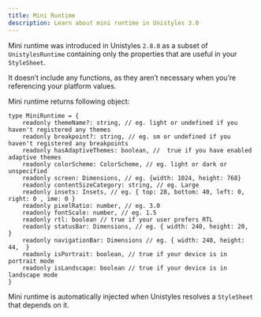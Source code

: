 ```yaml
---
title: Mini Runtime
description: Learn about mini runtime in Unistyles 3.0
---
```



Mini runtime was introduced in Unistyles `2.8.0` as a subset of `UnistylesRuntime` containing only the properties that are useful in your `StyleSheet`.

It doesn’t include any functions, as they aren’t necessary when you’re referencing your platform values.

Mini runtime returns following object:

```tsx
type MiniRuntime = {
    readonly themeName?: string, // eg. light or undefined if you haven't registered any themes
    readonly breakpoint?: string, // eg. sm or undefined if you haven't registered any breakpoints
    readonly hasAdaptiveThemes: boolean, //  true if you have enabled adaptive themes
    readonly colorScheme: ColorScheme, // eg. light or dark or unspecified
    readonly screen: Dimensions, // eg. {width: 1024, height: 768}
    readonly contentSizeCategory: string, // eg. Large
    readonly insets: Insets, // eg. { top: 28, bottom: 40, left: 0, right: 0 , ime: 0 }
    readonly pixelRatio: number, // eg. 3.0
    readonly fontScale: number, // eg. 1.5
    readonly rtl: boolean // true if your user prefers RTL
    readonly statusBar: Dimensions, // eg. { width: 240, height: 20,  }
    readonly navigationBar: Dimensions // eg. { width: 240, height: 44,  }
    readonly isPortrait: boolean, // true if your device is in portrait mode
    readonly isLandscape: boolean // true if your device is in landscape mode
}
```

Mini runtime is automatically injected when Unistyles resolves a `StyleSheet` that depends on it.

